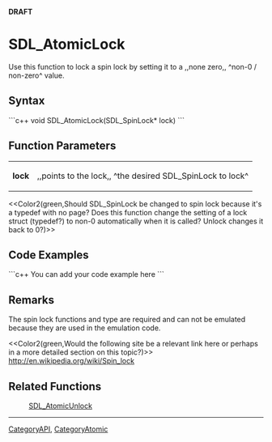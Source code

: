 <!-- pragma section-numbers off -->
<!-- pragma disable-camelcase -->
'''DRAFT'''

= SDL_AtomicLock =
Use this function to lock a spin lock by setting it to a ,,none zero,, ^non-0 / non-zero^ value.


== Syntax ==
```c++
void SDL_AtomicLock(SDL_SpinLock* lock)
```

== Function Parameters ==
{|
|'''lock'''
|,,points to the lock,, ^the desired SDL_SpinLock to lock^
|}

<<Color2(green,Should SDL_SpinLock be changed to spin lock because it's a typedef with no page?  Does this function change the setting of a lock struct (typedef?) to non-0 automatically when it is called?  Unlock changes it back to 0?)>>

== Code Examples ==
```c++
You can add your code example here
```

== Remarks ==
The spin lock functions and type are required and can not be emulated because they are used in the emulation code.

<<Color2(green,Would the following site be a relevant link here or perhaps in a more detailed section on this topic?)>>
http://en.wikipedia.org/wiki/Spin_lock

== Related Functions ==
:[[SDL_AtomicUnlock]]

----
[[CategoryAPI]], [[CategoryAtomic]]
